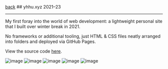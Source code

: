 
<div className="heading">
  <a className="back" href="/"><LeftArrow />back</a>
  ## yhhu.xyz
  <span>2021–23</span>
</div>

---

My first foray into the world of web development: a lightweight personal site that I built over winter break in 2021.

No frameworks or additional tooling, just HTML & CSS files neatly arranged into folders and deployed via GitHub Pages.

View the source code [here](https://github.com/yihui-hu/yhhu-xyz).

![image](https://yihui-work.s3.us-east-2.amazonaws.com/yhhu-xyz_main.webp)
![image](https://yihui-work.s3.us-east-2.amazonaws.com/yhhu-xyz_mobile_1.webp)
![image](https://yihui-work.s3.us-east-2.amazonaws.com/yhhu-xyz_article.webp)
![image](https://yihui-work.s3.us-east-2.amazonaws.com/yhhu-xyz_mobile_2.webp)
![image](https://yihui-work.s3.us-east-2.amazonaws.com/yhhu-xyz_mobile_3.webp)

